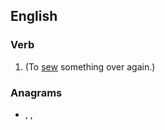 ==English==

===Verb===
{{en-verb|resews|resewing|resewed|resewn}}

# {{alternative spelling of|re-sew|lang=en}} (To [[sew]] something over again.)

===Anagrams===
* {{l|en|ewers}}, {{l|en|sewer}}, {{l|en|sweer}}